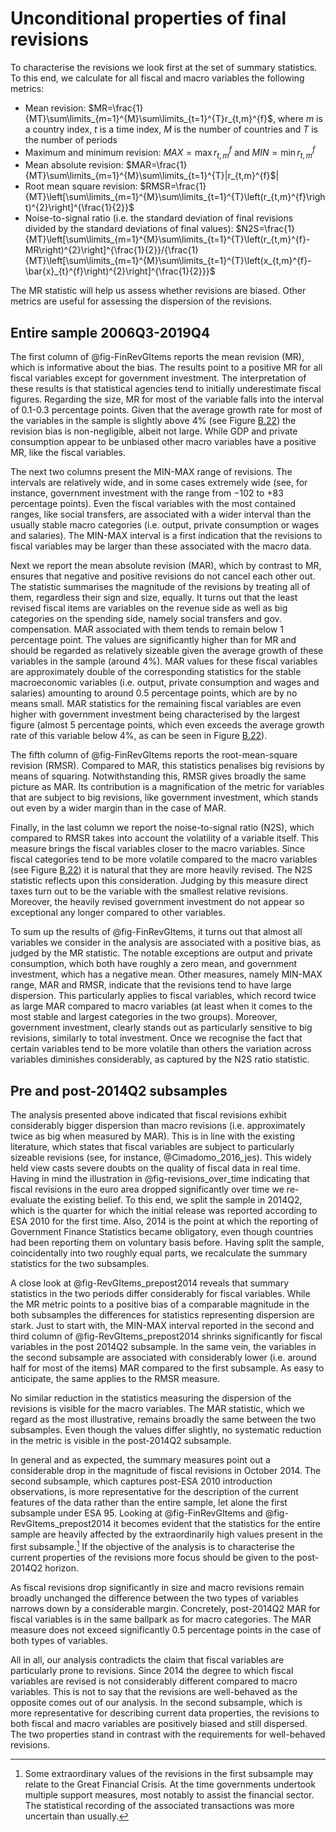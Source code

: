 # Unconditional properties of final revisions {#sec-Magnitude-of-total}

To characterise the revisions we look first at the set of summary statistics. To this end, we calculate for all fiscal and macro variables the following metrics:

- Mean revision: $MR=\frac{1}{MT}\sum\limits_{m=1}^{M}\sum\limits_{t=1}^{T}r_{t,m}^{f}$, where *m* is a country index, *t* is a time index, *M* is the number of countries and *T* is the number of periods
- Maximum and minimum revision: $MAX=\max{r_{t,m}^{f}}$ and $MIN=\min{r_{t,m}^{f}}$
- Mean absolute revision: $MAR=\frac{1}{MT}\sum\limits_{m=1}^{M}\sum\limits_{t=1}^{T}|r_{t,m}^{f}$|
- Root mean square revision: $RMSR=\frac{1}{MT}\left[\sum\limits_{m=1}^{M}\sum\limits_{t=1}^{T}\left(r_{t,m}^{f}\right)^{2}\right]^{\frac{1}{2}}$
- Noise-to-signal ratio (i.e. the standard deviation of final revisions
divided by the standard deviations of final values): $N2S=\frac{1}{MT}\left[\sum\limits_{m=1}^{M}\sum\limits_{t=1}^{T}\left(r_{t,m}^{f}-MR\right)^{2}\right]^{\frac{1}{2}}/{\frac{1}{MT}\left[\sum\limits_{m=1}^{M}\sum\limits_{t=1}^{T}\left(x_{t,m}^{f}-\bar{x}_{t}^{f}\right)^{2}\right]^{\frac{1}{2}}}$

The MR statistic will help us assess whether revisions are biased. Other metrics are useful for assessing the dispersion of the revisions.

## Entire sample 2006Q3-2019Q4

The first column of @fig-FinRevGItems reports the mean
revision (MR), which is informative about the bias. The results point
to a positive MR for all fiscal variables except for government investment.
The interpretation of these results is that statistical agencies tend
to initially underestimate fiscal figures. Regarding the size, MR
for most of the variable falls into the interval of 0.1-0.3 percentage
points. Given that the average growth rate for most of the variables
in the sample is slightly above 4% (see Figure [B.22](@fig-mean_standard-deviation_values))
the revision bias is non-negligible, albeit not large. 
While GDP and private consumption appear to be unbiased other macro
variables have a positive MR, like the fiscal
variables.

The next two columns present the MIN-MAX range of revisions. The intervals are relatively wide, 
and in some cases extremely wide (see, for instance, government investment with the range from $-102$ to $+83$ percentage points). Even the fiscal variables with the most contained ranges, like social transfers, are associated
with a wider interval than the usually stable macro categories (i.e.
output, private consumption or wages and salaries). The MIN-MAX interval is a
first indication that the revisions to fiscal variables may be larger than
these associated with the macro data.

Next we report the mean absolute revision (MAR), which by contrast
to MR, ensures that negative and positive revisions do not cancel
each other out. The statistic summarises the magnitude of the revisions
by treating all of them, regardless their sign and size, equally.
It turns out that the least revised fiscal items are variables on
the revenue side as well as big categories on the spending side, namely
social transfers and gov. compensation. MAR associated with
them tends to remain below 1 percentage point. The values are significantly
higher than for MR and should be regarded as relatively sizeable
given the average growth of these variables in the sample (around 4%). MAR values for these fiscal variables are approximately
double of the corresponding statistics for the stable macroeconomic
variables (i.e. output, private consumption and wages and salaries) amounting to
around 0.5 percentage points, which are by no means small. MAR statistics
for the remaining fiscal variables are even higher with government
investment being characterised by the largest figure (almost 5 percentage
points, which even exceeds the average growth rate of this variable below 4%, as can be seen in Figure [B.22](@fig-mean_standard-deviation_values)).

The fifth column of @fig-FinRevGItems reports the
root-mean-square revision (RMSR). Compared to MAR, this statistics penalises
big revisions by means of squaring. Notwithstanding this, RMSR
gives broadly the same picture as MAR. Its contribution is a magnification
of the metric for variables that are subject to big revisions, like
government investment, which stands out even by a wider margin than in the case of MAR.

Finally, in the last column we report the noise-to-signal ratio (N2S), which compared to RMSR takes into account the volatility of
a variable itself. This measure brings the fiscal variables closer to the macro variables.
Since fiscal categories tend to be more volatile compared to the macro variables (see Figure [B.22](@fig-mean_standard-deviation_values)) it is natural that they are more heavily revised. The N2S statistic reflects upon  this consideration. Judging by this measure direct taxes turn out to be the variable with the smallest relative revisions. Moreover, the heavily revised government investment 
do not appear so exceptional any longer compared to other variables.

To sum up the results of @fig-FinRevGItems, it turns out
that almost all variables we consider in the analysis are associated
with a positive bias, as judged by the MR statistic. The notable exceptions
are output and private consumption, which both have roughly a zero mean, and government investment, which has a negative mean. Other measures, namely MIN-MAX range, MAR and RMSR, indicate that the
revisions tend to have large dispersion. This particularly applies to fiscal variables, which record twice as large MAR compared to macro variables (at least when it comes to the most stable and largest categories in the two groups). Moreover, government
investment, clearly stands out as particularly sensitive to big revisions, 
similarly to total investment. Once we recognise the fact 
that certain variables tend to be more volatile than others the variation across variables diminishes considerably, as captured by the N2S ratio statistic.

## Pre and post-2014Q2 subsamples

The analysis presented above indicated that fiscal revisions exhibit considerably bigger dispersion than macro revisions (i.e. approximately twice as big when measured by MAR). This is in line with the existing literature, which states that fiscal variables are subject to particularly sizeable revisions (see, for instance, @Cimadomo_2016_jes). This widely held view casts severe doubts on the quality of fiscal data in real time. Having in mind the illustration in @fig-revisions_over_time indicating that fiscal revisions in the euro area dropped significantly over time we re-evaluate the existing belief. To this end, we split the sample in 2014Q2, which is the quarter for which the initial release was reported according to ESA 2010 for the first time. Also, 2014 is the point at which the reporting of Government Finance Statistics became obligatory, even though countries had been reporting them on voluntary basis before. Having split the sample, coincidentally into two roughly equal parts, we recalculate the summary statistics for the two subsamples.

A close look at @fig-RevGItems_prepost2014 reveals that summary statistics in the two periods differ considerably for fiscal variables. While the MR metric points to a positive bias of a comparable magnitude in the both subsamples the differences for statistics representing dispersion are stark. Just to start with, the MIN-MAX interval reported in the second and third column of @fig-RevGItems_prepost2014 shrinks significantly for fiscal variables in the post 2014Q2 subsample. In the same vein, the variables in the second subsample are associated with considerably lower (i.e. around half for most of the items) MAR compared to the first subsample. As easy to anticipate, the same applies to the RMSR measure. 

No similar reduction in the statistics measuring the dispersion of the revisions is visible for the macro variables. The MAR statistic, which we regard as the most illustrative, remains broadly the same between the two subsamples. Even though the values differ slightly, no systematic reduction in the metric is visible in the post-2014Q2 subsample.

In general and as expected, the summary measures point out a considerable drop in the magnitude of fiscal revisions in October 2014. The second subsample, which captures post-ESA 2010 introduction observations, is more representative for the description of the current features of the data rather than the entire sample, let alone the first subsample under ESA 95. Looking at @fig-FinRevGItems and @fig-RevGItems_prepost2014 it becomes evident that the statistics for the entire sample are heavily affected by the extraordinarily high values present in the first subsample.^[Some extraordinary values of the revisions in the first subsample may relate to the Great Financial Crisis. At the time governments undertook multiple support measures, most notably to assist the financial sector. The statistical recording of the associated transactions was more uncertain than usually.] If the objective of the analysis is to characterise the current properties of the revisions more focus should be given to the post-2014Q2 horizon. 

As fiscal revisions drop significantly in size and macro revisions remain broadly unchanged the difference between the two types of variables narrows down by a considerable margin. Concretely, post-2014Q2 MAR for fiscal variables is in the same ballpark as for macro categories. The MAR measure does not exceed significantly 0.5 percentage points in the case of both types of variables. 

All in all, our analysis contradicts the claim that fiscal variables are particularly prone to revisions. Since 2014 the degree to which fiscal variables are revised is not considerably different compared to macro variables. This is not to say that the revisions are well-behaved as the opposite comes out of our analysis. In the second subsample, which is more representative for describing current data properties, the revisions to both fiscal and macro variables are positively biased and still dispersed. The two properties stand in contrast with the requirements for well-behaved revisions.
